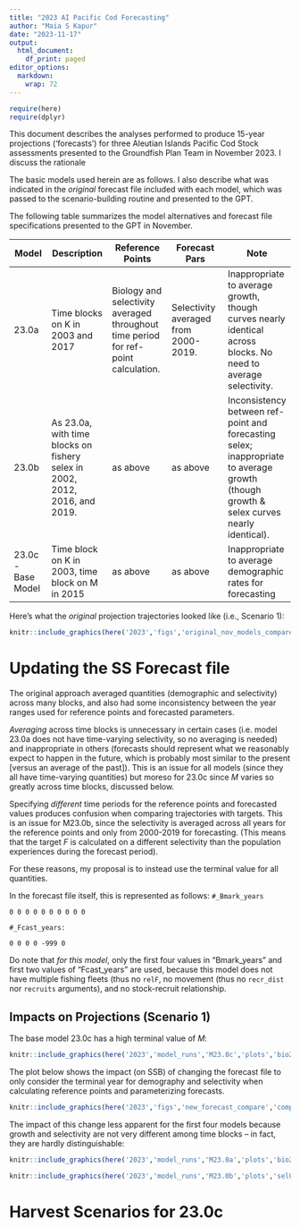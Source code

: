 ```yaml
---
title: "2023 AI Pacific Cod Forecasting"
author: "Maia S Kapur"
date: "2023-11-17"
output:
  html_document:
    df_print: paged
editor_options:
  markdown:
    wrap: 72
---
```


```r
require(here)
require(dplyr)
```

This document describes the analyses performed to produce 15-year
projections ('forecasts') for three Aleutian Islands Pacific Cod Stock
assessments presented to the Groundfish Plan Team in November 2023. I
discuss the rationale

The basic models used herein are as follows. I also describe what was
indicated in the *original* forecast file included with each model,
which was passed to the scenario-building routine and presented to the
GPT.

The following table summarizes the model alternatives and forecast file
specifications presented to the GPT in November.

| Model              | Description                                                                | Reference Points                                                                   | Forecast Pars                        | Note                                                                                                                                    |
|-----------|-----------------|------------------|------------------|---------|
| 23.0a              | Time blocks on K in 2003 and 2017                                          | Biology and selectivity averaged throughout time period for ref-point calculation. | Selectivity averaged from 2000-2019. | Inappropriate to average growth, though curves nearly identical across blocks. No need to average selectivity.                          |
| 23.0b              | As 23.0a, with time blocks on fishery selex in 2002, 2012, 2016, and 2019. | as above                                                                           | as above                             | Inconsistency between ref-point and forecasting selex; inappropriate to average growth (though growth & selex curves nearly identical). |
| 23.0c - Base Model | Time block on K in 2003, time block on M in 2015                           | as above                                                                           | as above                             | Inappropriate to average demographic rates for forecasting                                                                              |

\newline

Here's what the *original* projection trajectories looked like (i.e.,
Scenario 1):

```r
knitr::include_graphics(here('2023','figs','original_nov_models_compare','compare2_spawnbio_uncertainty.png'))
```

# Updating the SS Forecast file

The original approach averaged quantities (demographic and selectivity)
across many blocks, and also had some inconsistency between the year
ranges used for reference points and forecasted parameters.

*Averaging* across time blocks is unnecessary in certain cases (i.e.
model 23.0a does not have time-varying selectivity, so no averaging is
needed) and inappropriate in others (forecasts should represent what we
reasonably expect to happen in the future, which is probably most
similar to the present [versus an average of the past]). This is an
issue for all models (since they all have time-varying quantities) but
moreso for 23.0c since $M$ varies so greatly across time blocks,
discussed below.

Specifying *different* time periods for the reference points and
forecasted values produces confusion when comparing trajectories with
targets. This is an issue for M23.0b, since the selectivity is averaged
across all years for the reference points and only from 2000-2019 for
forecasting. (This means that the target $F$ is calculated on a
different selectivity than the population experiences during the
forecast period).

For these reasons, my proposal is to instead use the terminal value for
all quantities.

In the forecast file itself, this is represented as follows: \newline
`#_Bmark_years`

`0 0 0 0 0 0 0 0 0 0`

`#_Fcast_years:`

`0 0 0 0 -999 0`

Do note that *for this model*, only the first four values in
"Bmark_years" and first two values of "Fcast_years" are used, because
this model does not have multiple fishing fleets (thus no `relF`, no
movement (thus no `recr_dist` nor `recruits` arguments), and no
stock-recruit relationship.

## Impacts on Projections (Scenario 1)

The base model 23.0c has a high terminal value of $M$:

```r
knitr::include_graphics(here('2023','model_runs','M23.0c','plots','bio24_time-varying_NatM_uniform_Fem_GP_1.png'))
```

The plot below shows the impact (on SSB) of changing the forecast file
to only consider the terminal year for demography and selectivity when
calculating reference points and parameterizing forecasts.

```r
knitr::include_graphics(here('2023','figs','new_forecast_compare','compare2_spawnbio_uncertainty.png'))
```

The impact of this change less apparent for the first four models
because growth and selectivity are not very different among time blocks
-- in fact, they are hardly distinguishable:

```r
knitr::include_graphics(here('2023','model_runs','M23.0a','plots','bio22_timevarygrowthsurf_sex1.png'))

```

```r
knitr::include_graphics(here('2023','model_runs','M23.0b','plots','sel03_len_timevary_surf_flt1sex1.png'))

```

# Harvest Scenarios for 23.0c




